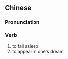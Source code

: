 {{also|入梦}}
==Chinese==
{{zh-forms|s=入梦}}

===Pronunciation===
{{zh-pron
|m=rùmèng
|cat=v
}}

===Verb===
{{zh-verb}}

# to fall asleep
# to appear in one's dream